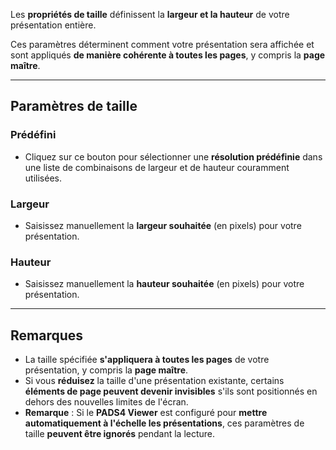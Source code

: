 Les **propriétés de taille** définissent la **largeur et la hauteur** de votre présentation entière.

Ces paramètres déterminent comment votre présentation sera affichée et sont appliqués **de manière cohérente à toutes les pages**, y compris la **page maître**.

***

## **Paramètres de taille**

### **Prédéfini**

* Cliquez sur ce bouton pour sélectionner une **résolution prédéfinie** dans une liste de combinaisons de largeur et de hauteur couramment utilisées.

### **Largeur**

* Saisissez manuellement la **largeur souhaitée** (en pixels) pour votre présentation.

### **Hauteur**

* Saisissez manuellement la **hauteur souhaitée** (en pixels) pour votre présentation.

***

## **Remarques**

* La taille spécifiée **s'appliquera à toutes les pages** de votre présentation, y compris la **page maître**.
* Si vous **réduisez** la taille d'une présentation existante, certains **éléments de page peuvent devenir invisibles** s'ils sont positionnés en dehors des nouvelles limites de l'écran.
* **Remarque** : Si le **PADS4 Viewer** est configuré pour **mettre automatiquement à l'échelle les présentations**, ces paramètres de taille **peuvent être ignorés** pendant la lecture.
